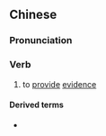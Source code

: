 {{also|挙証|举证}}
==Chinese==
{{zh-forms|s=举证}}

===Pronunciation===
{{zh-pron
|m=jǔzhèng
|cat=v
}}

===Verb===
{{zh-verb}}

# to [[provide]] [[evidence]]

====Derived terms====
* {{zh-l|舉證責任}}